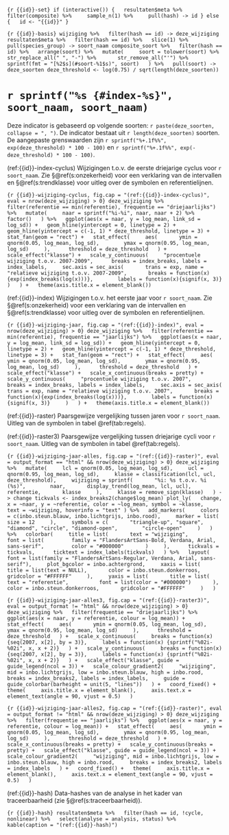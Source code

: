 ```{r {{id}}-set}
if (interactive()) {
  resultaten$meta %>%
    filter(composite) %>%
    sample_n(1) %>%
    pull(hash) -> id
} else {
  id <- "{{id}}"
}
```

```{r {{id}}-basis}
wijziging %>%
  filter(hash == id) -> deze_wijziging
resultaten$meta %>%
  filter(hash == id) %>%
  slice(1) %>%
  pull(species_group) -> soort_naam
composite_soort %>%
  filter(hash == id) %>%
  arrange(soort) %>%
  mutate(
    soort = tolower(soort) %>%
      str_replace_all(" ", "-") %>%
      str_remove_all("'") %>%
      sprintf(fmt = "[%2$s](#soort-%1$s)", soort)
  ) %>%
  pull(soort) -> deze_soorten
deze_threshold <- log(0.75) / sqrt(length(deze_soorten))
```

# `r sprintf("%s {#index-%s}", soort_naam, soort_naam)`

Deze indicator is gebaseerd op volgende soorten: `r paste(deze_soorten, collapse = ", ")`.
De indicator bestaat uit `r length(deze_soorten)` soorten.
De aangepaste grenswaarden zijn `r sprintf("%+.1f%%", exp(deze_threshold) * 100 - 100)` en `r sprintf("%+.1f%%", exp(-deze_threshold) * 100 - 100)`.

(ref:{{id}}-index-cyclus) Wijzigingen t.o.v. de eerste driejarige cyclus voor `r soort_naam`. Zie §\@ref(s:onzekerheid) voor een verklaring van de intervallen en §\@ref(s:trendklasse) voor uitleg over de symbolen en referentielijnen.

```{r {{id}}-wijziging-cyclus, fig.cap = "(ref:{{id}}-index-cyclus)", eval = nrow(deze_wijziging) > 0}
deze_wijziging %>%
  filter(referentie == min(referentie), frequentie == "driejaarlijks") %>%
  mutate(
    naar = sprintf("%i-%i", naar, naar + 2) %>%
      factor()
  ) %>%
  ggplot(aes(x = naar, y = log_mean, link_sd = log_sd)) +
  geom_hline(yintercept = 0, linetype = 2) +
  geom_hline(yintercept = c(-1, 1) * deze_threshold, linetype = 3) +
  stat_fan(geom = "rect") +
  stat_effect(
    aes(
      ymin = qnorm(0.05, log_mean, log_sd), 
      ymax = qnorm(0.95, log_mean, log_sd)
    ), 
    threshold = deze_threshold
  ) +
  scale_effect("klasse") +
  scale_y_continuous(
    "procentuele wijziging t.o.v. 2007-2009", 
    breaks = index_breaks, labels = index_labels,
    sec.axis = sec_axis(
      trans = exp, name = "relatieve wijziging t.o.v. 2007-2009",
      breaks = function(x){exp(index_breaks(log(x)))}, 
      labels = function(x){signif(x, 3)}
    )
  ) +
  theme(axis.title.x = element_blank())
```

(ref:{{id}}-index) Wijzigingen t.o.v. het eerste jaar voor `r soort_naam`. Zie §\@ref(s:onzekerheid) voor een verklaring van de intervallen en §\@ref(s:trendklasse) voor uitleg over de symbolen en referentielijnen.

```{r {{id}}-wijziging-jaar, fig.cap = "(ref:{{id}}-index)", eval = nrow(deze_wijziging) > 0}
deze_wijziging %>%
  filter(referentie == min(referentie), frequentie == "jaarlijks") %>%
  ggplot(aes(x = naar, y = log_mean, link_sd = log_sd)) +
  geom_hline(yintercept = 0, linetype = 2) +
  geom_hline(yintercept = c(-1, 1) * deze_threshold, linetype = 3) +
  stat_fan(geom = "rect") +
  stat_effect(
    aes(
      ymin = qnorm(0.05, log_mean, log_sd), 
      ymax = qnorm(0.95, log_mean, log_sd)
    ), 
    threshold = deze_threshold
  ) +
  scale_effect("klasse") +
  scale_x_continuous(breaks = pretty) +
  scale_y_continuous(
    "procentuele wijziging t.o.v. 2007", 
    breaks = index_breaks, labels = index_labels,
    sec.axis = sec_axis(
      trans = exp, name = "relatieve wijziging t.o.v. 2007",
      breaks = function(x){exp(index_breaks(log(x)))}, 
      labels = function(x){signif(x, 3)}
    )
  ) +
  theme(axis.title.x = element_blank())
```

(ref:{{id}}-raster) Paarsgewijze vergelijking tussen jaren voor `r soort_naam`. Uitleg van de symbolen in tabel \@ref(tab:regels).

(ref:{{id}}-raster3) Paarsgewijze vergelijking tussen driejarige cycli voor `r soort_naam`. Uitleg van de symbolen in tabel \@ref(tab:regels).

```{r {{id}}-wijziging-jaar-alles, fig.cap = "(ref:{{id}}-raster)", eval = output_format == "html" && nrow(deze_wijziging) > 0}
deze_wijziging %>%
  mutate(
    lcl = qnorm(0.05, log_mean, log_sd),
    ucl = qnorm(0.95, log_mean, log_sd),
    klasse = classification(lcl, ucl, deze_threshold),
    wijziging = sprintf(
      "%i: %s t.o.v. %i (%s)", 
      naar,
      display_trend(log_mean, lcl, ucl),
      referentie,
      klasse
    ),
    klasse = remove_sign(klasse)
  ) -> change
tickvals <- index_breaks2(change$log_mean)
plot_ly(
  change,
  x = ~naar, y = ~referentie, color = ~log_mean, symbol = ~klasse, 
  text = ~wijziging, hoverinfo = "text"
) %>%
  add_markers(
    colors = c(inbo.steun.blauw, inbo.lichtgrijs, inbo.rood),
    marker = list(
      size = 12
    ),
    symbols = c(
      "triangle-up", "square", "diamond", "circle", "diamond-open", 
      "circle-open"
    )
  ) %>%
  colorbar(
    title = list(
      text = "wijziging", 
      font = list(
        family = "FlandersArtSans-Bold, Verdana, Arial, sans-serif",
        color = "#000000"
      )
    ), 
    tickvals = tickvals, 
    ticktext = index_labels(tickvals)
  ) %>%
  layout(
    font = list(family = "FlandersArtSans-Regular, Verdana, Arial, sans-serif"),
    plot_bgcolor = inbo.achtergrond,
    xaxis = list(
      title = list(text = NULL),
      color = inbo.steun.donkerroos,
      gridcolor = "#FFFFFF"
    ),
    yaxis = list(
      title = list(
        text = "referentie", 
        font = list(color = "#000000")
      ),
      color = inbo.steun.donkerroos,
      gridcolor = "#FFFFFF"
    )
  )
```

```{r {{id}}-wijziging-jaar-alles3, fig.cap = "(ref:{{id}}-raster3)", eval = output_format != "html" && nrow(deze_wijziging) > 0}
deze_wijziging %>%
  filter(frequentie == "driejaarlijks") %>%
  ggplot(aes(x = naar, y = referentie, colour = log_mean)) +
  stat_effect(
    aes(
      ymin = qnorm(0.05, log_mean, log_sd), 
      ymax = qnorm(0.95, log_mean, log_sd)
    ), 
    threshold = deze_threshold
  ) +
  scale_x_continuous(
    breaks = function(x) {seq(2007, x[2], by = 3)},
    labels = function(x) {sprintf("%02i-%02i", x, x + 2)}
  ) +
  scale_y_continuous(
    breaks = function(x) {seq(2007, x[2], by = 3)},
    labels = function(x) {sprintf("%02i-%02i", x, x + 2)}
  ) +
  scale_effect("klasse", guide = guide_legend(ncol = 3)) +
  scale_colour_gradient2(
    "wijziging", mid = inbo.lichtgrijs, low = inbo.steun.blauw, high = inbo.rood,
    breaks = index_breaks2, labels = index_labels,
    guide = guide_colorbar(barheight = unit(5, "lines"))
  ) +
  coord_fixed() +
  theme(
    axis.title.x = element_blank(),
    axis.text.x = element_text(angle = 90, vjust = 0.5)
  )
```

```{r {{id}}-wijziging-jaar-alles2, fig.cap = "(ref:{{id}}-raster)", eval = output_format != "html" && nrow(deze_wijziging) > 0}
deze_wijziging %>%
  filter(frequentie == "jaarlijks") %>%
  ggplot(aes(x = naar, y = referentie, colour = log_mean)) +
  stat_effect(
    aes(
      ymin = qnorm(0.05, log_mean, log_sd), 
      ymax = qnorm(0.95, log_mean, log_sd)
    ), 
    threshold = deze_threshold
  ) +
  scale_x_continuous(breaks = pretty) +
  scale_y_continuous(breaks = pretty) +
  scale_effect("klasse", guide = guide_legend(ncol = 3)) +
  scale_colour_gradient2(
    "wijziging", mid = inbo.lichtgrijs, low = inbo.steun.blauw, high = inbo.rood,
    breaks = index_breaks2, labels = index_labels
  ) +
  coord_fixed() +
  theme(
    axis.title.x = element_blank(),
    axis.text.x = element_text(angle = 90, vjust = 0.5)
  )
```

(ref:{{id}}-hash) Data-hashes van de analyse in het kader van traceerbaarheid (zie §\@ref(s:traceerbaarheid)).

```{r {{id}}-hash}
resultaten$meta %>%
  filter(hash == id, !cycle, nonlinear) %>%
  select(analyse = analysis, status) %>%
  kable(caption = "(ref:{{id}}-hash)")
```
